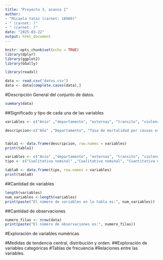 ---
title: "Proyecto 3, avance 1"
author:
- "Micaela Yataz (carnet: 18960)"
- " (carnet: )"
- " (carnet: )"
date: "2025-03-22"
output: html_document
---

```{r setup, include=FALSE}
knitr::opts_chunk$set(echo = TRUE)
library(dplyr)
library(ggplot2)
library(GGally)

library(readxl)
```

```{r cargando archivo, echo=FALSE}
data <- read.csv("datos.csv")
data <- data[complete.cases(data),]

```


#Descripción General del conjunto de datos.
```{r}

summary(data)
```

 
##Significado y tipo de cada una de las variables

```{r descripcion de variables}

variables <- c("Anio" ,"departamento", "externas", "transito", "violencia", "homicidios", "peso ", " diarrea", "mortalidad", "diabetes ", "circulatorio", "respiratorio")

descripcion<-c("Año" ,"Departamento", "Tasa de mortalidad por causas externas por 100,000 habitantes", "Número de fallecidos en accidentes de tránsito", "Número de denuncias de violencia intrafamiliar", "Número de homicidios por departamento", "Porcentaje de niños con bajo peso al nacer ", " Tasa de mortalidad por diarrea (A09) por cada 100,000 habitantes", "Tasa bruta de mortalidad por cada 1,000 habitantes", "Tasa de mortalidad por diabetes mellitus (E10-E14) por cada 100,000 habitantes ", "Tasa de mortalidad por enfermedades del sistema circulatorio (I00-I99) por 100,000 habitantes", "Tasa de mortalidad por enfermedades del sistema respiratorio (J00-J99) por cada 10,000 habitantes")


tabla1 <- data.frame(descripcion, row.names = variables)
print(tabla1)
```


```{r tipo de variables}



variables <- c("Anio" ,"departamento", "externas", "transito", "violencia", "homicidios", "peso ", " diarrea", "mortalidad", "diabetes ", "circulatorio", "respiratorio")
tipo <- c("Cualitativa nominal" ,"Cualitativa nominal", "Cuantitativa discreta", "Cuantitativa discreta", "Cuantitativa discreta", "Cuantitativa discreta", "Cuantitativa continua ", " Cuantitativa continua", "Cuantitativa continua", "Cuantitativa continua ", "Cuantitativa continua", "Cuantitativa continua")

tabla0 <- data.frame(tipo, row.names = variables)
print(tabla0)

```

##Cantidad de variables
```{r}
length(variables)
num_variables <-length(variables)
print(paste("El número de variables en la tabla es:", num_variables))
```

##Cantidad de observaciones
```{r}
numero_filas <- nrow(data)
print(paste("El número de observaciones es:", numero_filas))
```
#Exploración de variables numéricas

#Medidas de tendencia central, distribución y orden.
##Exploración de variables categóricas
#Tablas de frecuencia
#Relaciones entre las variables. 

